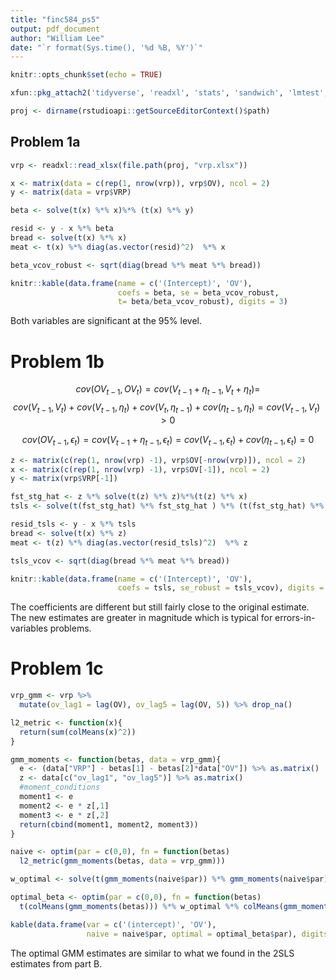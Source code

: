 ```yaml
---
title: "finc584_ps5"
output: pdf_document
author: "William Lee"
date: "`r format(Sys.time(), '%d %B, %Y')`"
---
```


```r
knitr::opts_chunk$set(echo = TRUE)

xfun::pkg_attach2('tidyverse', 'readxl', 'stats', 'sandwich', 'lmtest', 'ivreg', 'knitr')

proj <- dirname(rstudioapi::getSourceEditorContext()$path)
```

## Problem 1a

```r

vrp <- readxl::read_xlsx(file.path(proj, "vrp.xlsx"))

x <- matrix(data = c(rep(1, nrow(vrp)), vrp$OV), ncol = 2)
y <- matrix(data = vrp$VRP)

beta <- solve(t(x) %*% x)%*% (t(x) %*% y)

resid <- y - x %*% beta
bread <- solve(t(x) %*% x)
meat <- t(x) %*% diag(as.vector(resid)^2)  %*% x

beta_vcov_robust <- sqrt(diag(bread %*% meat %*% bread))

knitr::kable(data.frame(name = c('(Intercept)', 'OV'),
                        coefs = beta, se = beta_vcov_robust, 
                        t= beta/beta_vcov_robust), digits = 3)
```
Both variables are significant at the 95% level. 

# Problem 1b

$$cov(OV_{t-1}, OV_t) = cov(V_{t-1} + \eta_{t-1}, V_t + \eta_t) = $$
$$cov(V_{t-1},V_t) + cov(V_{t-1}, \eta_t) + cov(V_t, \eta_{t-1}) + cov(\eta_{t-1}, \eta_t) = cov(V_{t-1},V_t) > 0$$


$$cov(OV_{t-1}, \epsilon_t)= cov(V_{t-1} + \eta_{t-1}, \epsilon_t) =cov(V_{t-1}, \epsilon_t) + cov(\eta_{t-1}, \epsilon_t) = 0$$

```r

z <- matrix(c(rep(1, nrow(vrp) -1), vrp$OV[-nrow(vrp)]), ncol = 2)
x <- matrix(c(rep(1, nrow(vrp) -1), vrp$OV[-1]), ncol = 2)
y <- matrix(vrp$VRP[-1])

fst_stg_hat <- z %*% solve(t(z) %*% z)%*%(t(z) %*% x)
tsls <- solve(t(fst_stg_hat) %*% fst_stg_hat ) %*% (t(fst_stg_hat) %*% y)

resid_tsls <- y - x %*% tsls
bread <- solve(t(x) %*% z)
meat <- t(z) %*% diag(as.vector(resid_tsls)^2)  %*% z

tsls_vcov <- sqrt(diag(bread %*% meat %*% bread))

knitr::kable(data.frame(name = c('(Intercept)', 'OV'),
                        coefs = tsls, se_robust = tsls_vcov), digits = 3)

```

The coefficients are different but still fairly close to the original estimate. The new estimates are greater in magnitude which is typical for errors-in-variables problems. 

# Problem 1c


```r

vrp_gmm <- vrp %>% 
  mutate(ov_lag1 = lag(OV), ov_lag5 = lag(OV, 5)) %>% drop_na()

l2_metric <- function(x){
  return(sum(colMeans(x)^2))
}

gmm_moments <- function(betas, data = vrp_gmm){
  e <- (data["VRP"] - betas[1] - betas[2]*data["OV"]) %>% as.matrix()
  z <- data[c("ov_lag1", "ov_lag5")] %>% as.matrix()
  #moment_conditions
  moment1 <- e
  moment2 <- e * z[,1]
  moment3 <- e * z[,2]
  return(cbind(moment1, moment2, moment3))
}

naive <- optim(par = c(0,0), fn = function(betas) 
  l2_metric(gmm_moments(betas, data = vrp_gmm)))

w_optimal <- solve(t(gmm_moments(naive$par)) %*% gmm_moments(naive$par))

optimal_beta <- optim(par = c(0,0), fn = function(betas)
  t(colMeans(gmm_moments(betas))) %*% w_optimal %*% colMeans(gmm_moments(betas)))

kable(data.frame(var = c('(intercept)', 'OV'), 
                 naive = naive$par, optimal = optimal_beta$par), digits = 4)

```

The optimal GMM estimates are similar to what we found in the 2SLS estimates from part B. 


